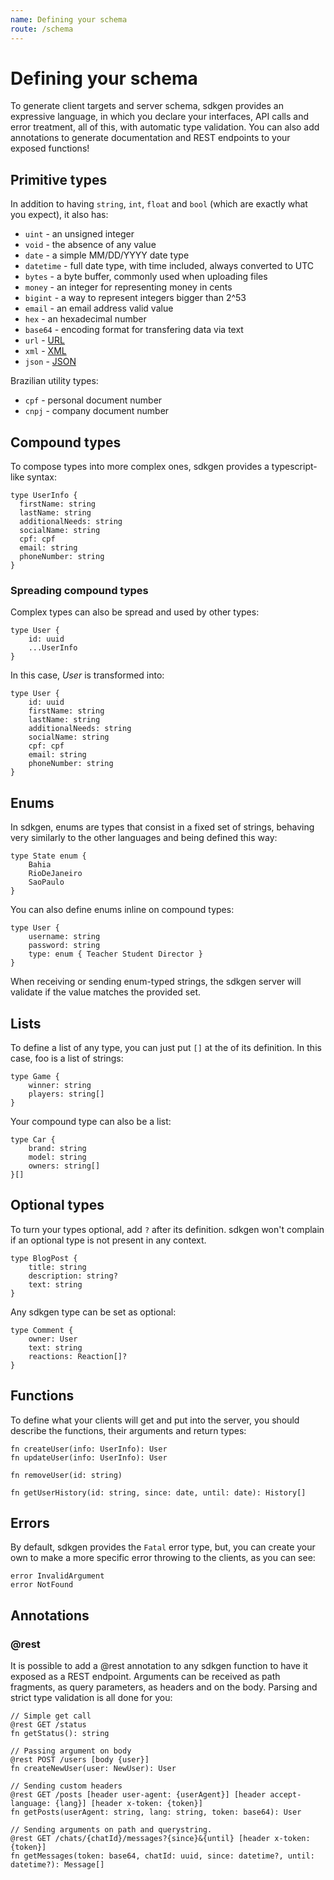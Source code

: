 ```yaml
---
name: Defining your schema
route: /schema
---
```


# Defining your schema

To generate client targets and server schema, sdkgen provides an expressive language, in which you declare your interfaces, API calls and error treatment, all of this, with automatic type validation. 
You can also add annotations to generate documentation and REST endpoints to your exposed functions!

## Primitive types

In addition to having `string`, `int`, `float` and `bool` (which are exactly what you expect), it also has: 

* `uint` - an unsigned integer
* `void` - the absence of any value
* `date` - a simple MM/DD/YYYY date type
* `datetime` - full date type, with time included, always converted to UTC
* `bytes` - a byte buffer, commonly used when uploading files
* `money` - an integer for representing money in cents
* `bigint` - a way to represent integers bigger than 2^53
* `email` - an email address valid value
* `hex` - an hexadecimal number
* `base64` -  encoding format for transfering data via text
* `url` - [URL](https://www.w3.org/Addressing/URL/url-spec.txt)
* `xml` - [XML](https://www.w3.org/TR/xml/)
* `json` - [JSON](https://www.json.org/json-pt.html)

Brazilian utility types:

* `cpf` - personal document number
* `cnpj` - company document number

## Compound types

To compose types into more complex ones, sdkgen provides a typescript-like syntax:

```
type UserInfo {
  firstName: string
  lastName: string
  additionalNeeds: string
  socialName: string
  cpf: cpf
  email: string
  phoneNumber: string
}
```

### Spreading compound types

Complex types can also be spread and used by other types: 

```
type User {
    id: uuid
    ...UserInfo
}
```

In this case, *User* is transformed into:

```
type User {
    id: uuid
    firstName: string
    lastName: string
    additionalNeeds: string
    socialName: string
    cpf: cpf
    email: string
    phoneNumber: string
}
```

## Enums

In sdkgen, enums are types that consist in a fixed set of strings, behaving very similarly to the other languages and being defined this way:

```
type State enum {
    Bahia
    RioDeJaneiro
    SaoPaulo
}
```

You can also define enums inline on compound types:

```
type User {
    username: string
    password: string
    type: enum { Teacher Student Director }
}
```

When receiving or sending enum-typed strings, the sdkgen server will validate if the value matches the provided set.

## Lists

To define a list of any type, you can just put `[]` at the of its definition. In this case, foo is a list of strings:

```
type Game {
    winner: string
    players: string[]
}
```

Your compound type can also be a list:

```
type Car {
    brand: string
    model: string
    owners: string[]
}[]
```


## Optional types

To turn your types optional, add `?` after its definition. sdkgen won't complain if an optional type is not present in any context.

```
type BlogPost {
    title: string
    description: string?
    text: string
}
```

Any sdkgen type can be set as optional:

```
type Comment {
    owner: User
    text: string
    reactions: Reaction[]?
}
```

## Functions

To define what your clients will get and put into the server, you should describe the functions, their arguments and return types:

```
fn createUser(info: UserInfo): User
fn updateUser(info: UserInfo): User

fn removeUser(id: string)

fn getUserHistory(id: string, since: date, until: date): History[]
```

## Errors

By default, sdkgen provides the `Fatal` error type, but, you can create your own to make a more specific error throwing to the clients, as you can see:

```
error InvalidArgument
error NotFound
```

## Annotations

### @rest

It is possible to add a @rest annotation to any sdkgen function to have it exposed as a REST endpoint. Arguments can be received as path fragments, as query parameters, as headers and on the body. Parsing and strict type validation is all done for you: 

```
// Simple get call
@rest GET /status
fn getStatus(): string

// Passing argument on body
@rest POST /users [body {user}]
fn createNewUser(user: NewUser): User

// Sending custom headers
@rest GET /posts [header user-agent: {userAgent}] [header accept-language: {lang}] [header x-token: {token}]
fn getPosts(userAgent: string, lang: string, token: base64): User

// Sending arguments on path and querystring.
@rest GET /chats/{chatId}/messages?{since}&{until} [header x-token: {token}]
fn getMessages(token: base64, chatId: uuid, since: datetime?, until: datetime?): Message[]
```
